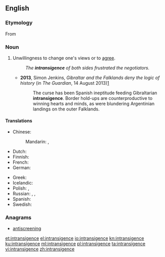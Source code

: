 ==English==

===Etymology===
From {{etyl|fr|en}} {{term|intransigeance|lang=fr}}

===Noun===
{{en-noun}}

# Unwillingness to change one's views or to [[agree]].
#: ''The '''intransigence''' of both sides frustrated the negotiators.''
#* '''2013''', Simon Jenkins, ''Gibraltar and the Falklands deny the logic of history'' (in ''The Guardian'', 14 August 2013)[http://www.theguardian.com/commentisfree/2013/aug/14/gibraltar-falklands-deny-logic-history]
#*: The curse has been Spanish ineptitude feeding Gibraltarian '''intransigence'''. Border hold-ups are counterproductive to winning hearts and minds, as were blundering Argentinian landings on the outer Falklands. 

====Translations====
{{trans-top|intransigence}}
* Chinese:
*: Mandarin: {{t|cmn|不妥協|sc=Hani}},  {{t|cmn|不妥协|tr=bùtuǒxié|sc=Hani}}
* Dutch: {{t|nl|onverzettelijkheid|f}}
* Finnish: {{t|fi|myöntymättömyys}}
* French: {{t+|fr|intransigeance|f}}
* German: {{t|de|Unnachgiebigkeit|f}}
{{trans-mid}}
* Greek: {{t+|el|αδιαλλαξία|f}}
* Icelandic: {{t|is|þrjóska|f}}
* Polish: {{t|pl|nieprzejednanie|n}}, {{t+|pl|nieustępliwość|f}}
* Russian: {{t+|ru|непримири́мость|f}},  {{t+|ru|непрекло́нность|f}},  {{t+|ru|бескомпроми́ссность}}
* Spanish: {{t+|es|intransigencia|f}}
* Swedish: {{t+|sv|omedgörlighet|c}}
{{trans-bottom}}

===Anagrams===
* [[antiscreening#English|antiscreening]]

[[et:intransigence]]
[[el:intransigence]]
[[io:intransigence]]
[[kn:intransigence]]
[[ku:intransigence]]
[[ml:intransigence]]
[[pl:intransigence]]
[[ta:intransigence]]
[[vi:intransigence]]
[[zh:intransigence]]